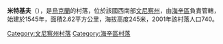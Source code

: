 {{coord|48|46|53|N|29|37|11|E|scale:30000|display=title}}

'''米特基夫'''（{{lang-uk|Митків}}），是[[烏克蘭|烏克蘭]]的村落，位於該國西南部[[文尼察州|文尼察州]]，由[[海辛區|海辛區]]負責管轄，始建於1545年，面積2.62平方公里，海拔高度245米，2001年該村落人口740。

[[Category:文尼察州村落|Category:文尼察州村落]]
[[Category:海辛區村落|Category:海辛區村落]]


{{Vinnytsia-geo-stub}}